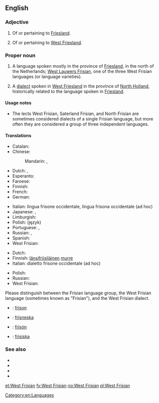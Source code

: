 ==English==
{{interwiktionary|code=fy}}

===Adjective===
{{en-adj|-}}

# Of or pertaining to [[Friesland]].
# {{rfc-sense}} {{context|Netherlands}} Of or pertaining to [[West Friesland]].

===Proper noun===
{{en-proper noun}}

# A language spoken mostly in the province of [[Friesland]], in the north of the Netherlands; [[West Lauwers Frisian]], one of the three West Frisian languages (or language varieties).
# {{rfc-sense}} {{context|Netherlands}} A [[dialect]] spoken in [[West Friesland]] in the province of [[North Holland]], historically related to the language spoken in [[Friesland]].

====Usage notes====
* The lects West Frisian, Saterland Frisian, and North Frisian are sometimes considered dialects of a single Frisian language, but more often they are considered a group of three independent languages.

====Translations====
{{trans-top|language spoken in Friesland}}
* Catalan: {{t-|ca|frisó occidental|m}}
* Chinese:
*: Mandarin: {{t|cmn|弗里西亞語|sc=Hani}}, {{t|cmn|弗里西亚语|tr=Fúlǐxīyà yǔ|sc=Hani}}
* Dutch: {{t+|nl|Fries|n}}, {{t-|nl|Westerlauwers Fries|n}}
* Esperanto: {{t-|eo|okcidentfrisa lingvo}}
* Faroese: {{t-|fo|vesturfrísiskt|n}}
* Finnish: {{t-|fi|länsifriisi}}
* French: {{t-|fr|frison occidental|m}}
* German: {{t+|de|Westfriesisch|n}}
{{trans-mid}}
* Italian: lingua frisone occidentale, lingua frisona occidentale (ad hoc)
* Japanese: {{t+|ja|フリジア語|tr=Furijia-go}}, {{t-|ja|フリース語|tr=Furīsu-go}}
* Limburgish: {{t+|li|Wèsfriesj|n}}
* Polish: (język) {{t-|pl|zachodniofryzyjski|m}}
* Portuguese: {{t+|pt|frísio|m}},  {{t+|pt|frisão|m}}
* Russian: {{t-|ru|западнофризский|m|tr=zapadnofrízskij|sc=Cyrl}} {{qualifier|язы́к}}, {{t+|ru|фризский|m|tr=frízskij|sc=Cyrl}} {{qualifier|язы́к}}
* Spanish: {{t-|es|frisio occidental|m}}
* West Frisian: {{t+|fy|Frysk}}
{{trans-bottom}}

{{trans-top|the Western Frisian dialect of Dutch}}
* Dutch: {{t-|nl|West-Fries}}
* Finnish: [[länsifriisi|länsifriisiläinen]] [[murre]]
* Italian: dialetto frisone occidentale (ad hoc)
{{trans-mid}}
* Polish: {{t-|pl|zachodniofryzyjski|m}}
* Russian: {{t-|ru|западнофризский|m|tr=zapadnofrízskij|sc=Cyrl}} {{qualifier|язы́к}}
* West Frisian: {{t-|fy|West-Frysk}}
{{trans-bottom}}

{{checktrans}}
Please distinguish between the Frisian language group, the West Frisian language (sometimes known as "Frisian"), and the West Frisian dialect.
* {{ttbc|fr}}: [[frison]] {{m}}
* {{ttbc|is}}: [[frísneska]] {{f}}
* {{ttbc|es}}: [[frisón]] {{m}}
* {{ttbc|sv}}: [[frisiska]] {{c}}

===See also===
* {{pedialite|West Frisian language}}
* {{ISO 639|1code=fy|3code=fry}}
* {{langcat}}
* {{langlist}}

[[Category:en:Languages]]

[[et:West Frisian]]
[[fy:West Frisian]]
[[no:West Frisian]]
[[pl:West Frisian]]